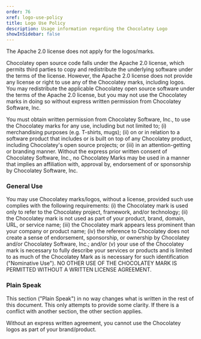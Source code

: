```yaml
---
order: 76
xref: logo-use-policy
title: Logo Use Policy
description: Usage information regarding the Chocolatey Logo
showInSidebar: false
---
```


The Apache 2.0 license does not apply for the logos/marks.

Chocolatey open source code falls under the Apache 2.0 license, which permits third parties to copy and redistribute the underlying software under the terms of the license. However, the Apache 2.0 license does not provide any license or right to use any of the Chocolatey marks, including logos. You may redistribute the applicable Chocolatey open source software under the terms of the Apache 2.0 license, but you may not use the Chocolatey marks in doing so without express written permission from Chocolatey Software, Inc.

You must obtain written permission from Chocolatey Software, Inc., to use the Chocolatey marks for any use, including but not limited to; (i) merchandising purposes (e.g. T-shirts, mugs); (ii) on or in relation to a software product that includes or is built on top of any Chocolatey product, including Chocolatey's open source projects; or (iii) in an attention-getting or branding manner. Without the express prior written consent of Chocolatey Software, Inc., no Chocolatey Marks may be used in a manner that implies an affiliation with, approval by, endorsement of or sponsorship by Chocolatey Software, Inc.

### General Use

You may use Chocolatey marks/logos, without a license, provided such use complies with the following requirements: (i) the Chocolatey mark is used only to refer to the Chocolatey project, framework, and/or technology; (ii) the Chocolatey mark is not used as part of your product, brand, domain, URL, or service name; (iii) the Chocolatey mark appears less prominent than your company or product name; (iv) the reference to Chocolatey does not create a sense of endorsement, sponsorship, or ownership by Chocolatey and/or Chocolatey Software, Inc.; and/or (v) your use of the Chocolatey mark is necessary to fully describe your services or products and is limited to as much of the Chocolatey Mark as is necessary for such identification ("Nominative Use"). NO OTHER USE OF THE CHOCOLATEY MARK IS PERMITTED WITHOUT A WRITTEN LICENSE AGREEMENT.

### Plain Speak

<Callout type="info">
    This section ("Plain Speak") in no way changes what is written in the rest of this document. This only attempts to provide some clarity. If there is a conflict with another section, the other section applies.
</Callout>

Without an express written agreement, you cannot use the Chocolatey logos as part of your brand/product.
